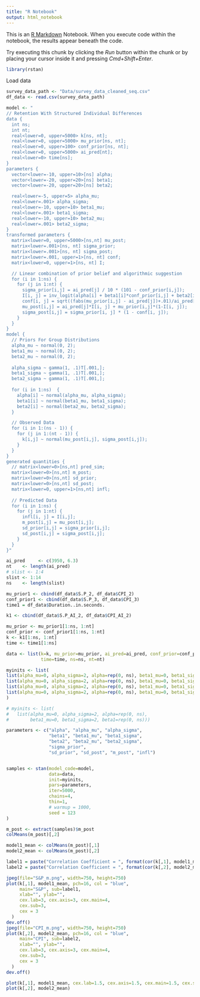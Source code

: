 ```yaml
---
title: "R Notebook"
output: html_notebook
---
```


This is an [R Markdown](http://rmarkdown.rstudio.com) Notebook. When you execute code within the notebook, the results appear beneath the code. 

Try executing this chunk by clicking the *Run* button within the chunk or by placing your cursor inside it and pressing *Cmd+Shift+Enter*. 

```r
library(rstan)
```

Load data
```r
survey_data_path <- "Data/survey_data_cleaned_seq.csv"
df_data <- read.csv(survey_data_path)
```

```r
model <- "
// Retention With Structured Individual Differences
data { 
  int ns;
  int nt;
  real<lower=0, upper=5000> k[ns, nt];
  real<lower=0, upper=5000> mu_prior[ns, nt];
  real<lower=0, upper=100> conf_prior[ns, nt];
  real<lower=0, upper=5000> ai_pred[nt];
  real<lower=0> time[ns];
}
parameters {
  vector<lower=-10, upper=10>[ns] alpha;
  vector<lower=-20, upper=20>[ns] beta1;
  vector<lower=-20, upper=20>[ns] beta2;

  real<lower=-5, upper=5> alpha_mu;
  real<lower=.001> alpha_sigma;
  real<lower=-10, upper=10> beta1_mu;
  real<lower=.001> beta1_sigma;
  real<lower=-10, upper=10> beta2_mu;
  real<lower=.001> beta2_sigma;
} 
transformed parameters {
  matrix<lower=0, upper=5000>[ns,nt] mu_post;
  matrix<lower=.001>[ns, nt] sigma_prior;
  matrix<lower=.001>[ns, nt] sigma_post;
  matrix<lower=.001, upper=1>[ns, nt] conf;
  matrix<lower=0, upper=1>[ns, nt] I;

  // Linear combination of prior belief and algorithmic suggestion
  for (i in 1:ns) {
    for (j in 1:nt) {
      sigma_prior[i,j] = ai_pred[j] / 10 * (101 - conf_prior[i,j]);
      I[i, j] = inv_logit(alpha[i] + beta1[i]*conf_prior[i,j] + beta2[i]*time[i]);
      conf[i, j] = sqrt((fabs(mu_prior[i,j] - ai_pred[j])+.01)/ai_pred[j]);
      mu_post[i,j] = ai_pred[j]*I[i, j] + mu_prior[i,j]*(1-I[i, j]);
      sigma_post[i,j] = sigma_prior[i, j] * (1 - conf[i, j]); 
    }
  }
}
model {
  // Priors For Group Distributions
  alpha_mu ~ normal(0, 2); 
  beta1_mu ~ normal(0, 2); 
  beta2_mu ~ normal(0, 2); 
  
  alpha_sigma ~ gamma(1, .1)T[.001,];
  beta1_sigma ~ gamma(1, .1)T[.001,];
  beta2_sigma ~ gamma(1, .1)T[.001,];
  
  for (i in 1:ns)  {
    alpha[i] ~ normal(alpha_mu, alpha_sigma);
    beta1[i] ~ normal(beta1_mu, beta1_sigma);
    beta2[i] ~ normal(beta2_mu, beta2_sigma);
  }

  // Observed Data
  for (i in 1:(ns - 1)) {
    for (j in 1:(nt - 1)) {
      k[i,j] ~ normal(mu_post[i,j], sigma_post[i,j]);
    }
  }
}
generated quantities {
  // matrix<lower=0>[ns,nt] pred_sim;
  matrix<lower=0>[ns,nt] m_post;
  matrix<lower=0>[ns,nt] sd_prior;
  matrix<lower=0>[ns,nt] sd_post;
  matrix<lower=0, upper=1>[ns,nt] infl;
  
  // Predicted Data
  for (i in 1:ns) {
    for (j in 1:nt) {
      infl[i, j] = I[i,j];
      m_post[i,j] = mu_post[i,j];
      sd_prior[i,j] = sigma_prior[i,j];
      sd_post[i,j] = sigma_post[i,j];
    }
  }
}"

ai_pred     <- c(3950, 6.3)
nt    <- length(ai_pred)
# slist <- 1:4
slist <- 1:14
ns    <- length(slist)

mu_prior1 <- cbind(df_data$S.P_2, df_data$CPI_2)
conf_prior1 <- cbind(df_data$S.P_3, df_data$CPI_3)
time1 = df_data$Duration..in.seconds.

k1 <- cbind(df_data$S.P_AI_2, df_data$CPI_AI_2)

mu_prior <- mu_prior1[1:ns, 1:nt]   
conf_prior <- conf_prior1[1:ns, 1:nt]   
k <- k1[1:ns, 1:nt] 
time <- time1[1:ns]

data <- list(k=k, mu_prior=mu_prior, ai_pred=ai_pred, conf_prior=conf_prior, 
             time=time, ns=ns, nt=nt) 

myinits <- list(
list(alpha_mu=0, alpha_sigma=2, alpha=rep(0, ns), beta1_mu=0, beta1_sigma=2, beta1=rep(0, ns)),
list(alpha_mu=0, alpha_sigma=2, alpha=rep(0, ns), beta1_mu=0, beta1_sigma=2, beta1=rep(0, ns)),
list(alpha_mu=0, alpha_sigma=2, alpha=rep(0, ns), beta1_mu=0, beta1_sigma=2, beta1=rep(0, ns)),
list(alpha_mu=0, alpha_sigma=2, alpha=rep(0, ns), beta1_mu=0, beta1_sigma=2, beta1=rep(0, ns))
)

# myinits <- list(
#   list(alpha_mu=0, alpha_sigma=2, alpha=rep(0, ns),
#        beta1_mu=0, beta1_sigma=2, beta1=rep(0, ns)))

parameters <- c("alpha", "alpha_mu", "alpha_sigma", 
                "beta1", "beta1_mu", "beta1_sigma", 
                "beta2", "beta2_mu", "beta2_sigma", 
                "sigma_prior", 
                "sd_prior", "sd_post", "m_post", "infl")  


samples <- stan(model_code=model,   
                data=data, 
                init=myinits,  
                pars=parameters,
                iter=5000, 
                chains=4, 
                thin=1,
                # warmup = 1000,  
                seed = 123  
)
```

```r
m_post <- extract(samples)$m_post
colMeans(m_post)[,2]
```

```r
model1_mean <- colMeans(m_post)[,1]
model2_mean <- colMeans(m_post)[,2]
```

```r
label1 = paste("Correlation Coefficient = ", format(cor(k[,1], model1_mean), digits = 2))
label2 = paste("Correlation Coefficient = ", format(cor(k[,2], model2_mean), digits = 2))

jpeg(file="S&P_m.png", width=750, height=750)
plot(k[,1], model1_mean, pch=16, col = "blue",
     main="S&P", sub=label1,
     xlab="", ylab="",
     cex.lab=3, cex.axis=3, cex.main=4, 
     cex.sub=3, 
     cex = 3
  )
dev.off()
jpeg(file="CPI_m.png", width=750, height=750)
plot(k[,2], model2_mean, pch=16, col = "blue",
     main="CPI", sub=label2,
     xlab="", ylab="",
     cex.lab=3, cex.axis=3, cex.main=4, 
     cex.sub=3, 
     cex = 3
  )
dev.off()

plot(k[,1], model1_mean, cex.lab=1.5, cex.axis=1.5, cex.main=1.5, cex.sub=1.5, cex = 2)
plot(k[,2], model2_mean)
```

